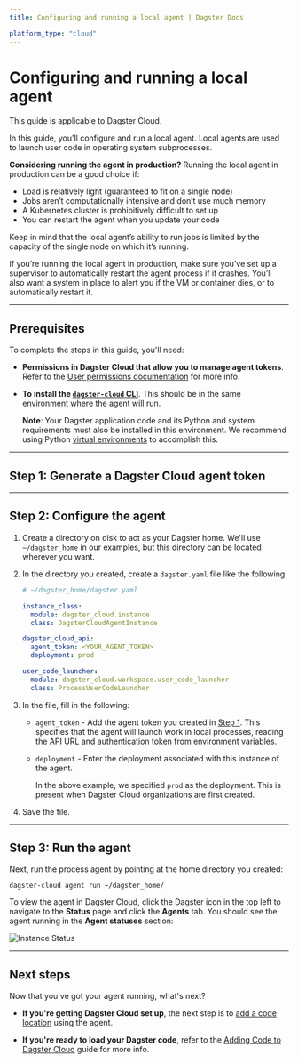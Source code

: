 ```yaml
---
title: Configuring and running a local agent | Dagster Docs

platform_type: "cloud"
---
```


# Configuring and running a local agent

<Note>This guide is applicable to Dagster Cloud.</Note>

In this guide, you'll configure and run a local agent. Local agents are used to launch user code in operating system subprocesses.

**Considering running the agent in production?** Running the local agent in production can be a good choice if:

- Load is relatively light (guaranteed to fit on a single node)
- Jobs aren’t computationally intensive and don’t use much memory
- A Kubernetes cluster is prohibitively difficult to set up
- You can restart the agent when you update your code

Keep in mind that the local agent’s ability to run jobs is limited by the capacity of the single node on which it’s running.

If you’re running the local agent in production, make sure you’ve set up a supervisor to automatically restart the agent process if it crashes. You’ll also want a system in place to alert you if the VM or container dies, or to automatically restart it.

---

## Prerequisites

To complete the steps in this guide, you'll need:

- **Permissions in Dagster Cloud that allow you to manage agent tokens**. Refer to the [User permissions documentation](/dagster-cloud/account/managing-users) for more info.
- **To install the [`dagster-cloud` CLI](/dagster-cloud/managing-deployments/dagster-cloud-cli)**. This should be in the same environment where the agent will run.

  **Note**: Your Dagster application code and its Python and system requirements must also be installed in this environment. We recommend using Python [virtual environments](https://packaging.python.org/guides/installing-using-pip-and-virtual-environments/#creating-a-virtual-environment) to accomplish this.

---

## Step 1: Generate a Dagster Cloud agent token

<GenerateAgentToken />

---

## Step 2: Configure the agent

1. Create a directory on disk to act as your Dagster home. We'll use `~/dagster_home` in our examples, but this directory can be located wherever you want.

2. In the directory you created, create a `dagster.yaml` file like the following:

   ```yaml
   # ~/dagster_home/dagster.yaml

   instance_class:
     module: dagster_cloud.instance
     class: DagsterCloudAgentInstance

   dagster_cloud_api:
     agent_token: <YOUR_AGENT_TOKEN>
     deployment: prod

   user_code_launcher:
     module: dagster_cloud.workspace.user_code_launcher
     class: ProcessUserCodeLauncher
   ```

3. In the file, fill in the following:

   - `agent_token` - Add the agent token you created in [Step 1](#step-1-generate-a-dagster-cloud-agent-token). This specifies that the agent will launch work in local processes, reading the API URL and authentication token from environment variables.

   - `deployment` - Enter the deployment associated with this instance of the agent.

     In the above example, we specified `prod` as the deployment. This is present when Dagster Cloud organizations are first created.

4. Save the file.

---

## Step 3: Run the agent

Next, run the process agent by pointing at the home directory you created:

```shell
dagster-cloud agent run ~/dagster_home/
```

To view the agent in Dagster Cloud, click the Dagster icon in the top left to navigate to the **Status** page and click the **Agents** tab. You should see the agent running in the **Agent statuses** section:

<Image
alt="Instance Status"
src="/images/dagster-cloud/agents/dagster-cloud-instance-status.png"
width={1152}
height={320}
/>

---

## Next steps

Now that you've got your agent running, what's next?

- **If you're getting Dagster Cloud set up**, the next step is to [add a code location](/dagster-cloud/managing-deployments/code-locations) using the agent.

- **If you're ready to load your Dagster code**, refer to the [Adding Code to Dagster Cloud](/dagster-cloud/managing-deployments/code-locations) guide for more info.
